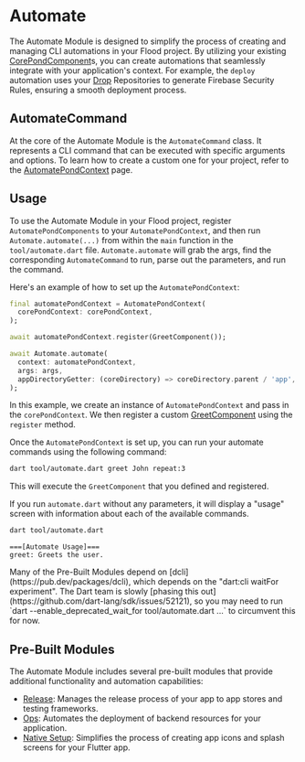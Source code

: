 
# Automate

The Automate Module is designed to simplify the process of creating and managing CLI automations in your Flood project. By utilizing your existing [CorePondComponent](/pond/core)s, you can create automations that seamlessly integrate with your application's context. For example, the `deploy` automation uses your [Drop](/drop) Repositories to generate Firebase Security Rules, ensuring a smooth deployment process.

## AutomateCommand

At the core of the Automate Module is the `AutomateCommand` class. It represents a CLI command that can be executed with specific arguments and options. To learn how to create a custom one for your project, refer to the [AutomatePondContext](/pond/automate) page.

## Usage

To use the Automate Module in your Flood project, register `AutomatePondComponents` to your `AutomatePondContext`, and then run `Automate.automate(...)` from within the `main` function in the `tool/automate.dart` file. `Automate.automate` will grab the args, find the corresponding `AutomateCommand` to run, parse out the parameters, and run the command.

Here's an example of how to set up the `AutomatePondContext`:

```dart filename="example_core/tool/automate.dart"
final automatePondContext = AutomatePondContext(
  corePondContext: corePondContext,
);

await automatePondContext.register(GreetComponent());

await Automate.automate(
  context: automatePondContext,
  args: args,
  appDirectoryGetter: (coreDirectory) => coreDirectory.parent / 'app',
);
```

In this example, we create an instance of `AutomatePondContext` and pass in the `corePondContext`. We then register a custom [GreetComponent](/pond/automate#automatecommand) using the `register` method.

Once the `AutomatePondContext` is set up, you can run your automate commands using the following command:

```bash
dart tool/automate.dart greet John repeat:3
```

This will execute the `GreetComponent` that you defined and registered.

If you run `automate.dart` without any parameters, it will display a "usage" screen with information about each of the available commands.

```bash
dart tool/automate.dart
```

```
===[Automate Usage]===
greet: Greets the user.
```

<Callout type="warning" emoji="⚠️️">
    Many of the Pre-Built Modules depend on
    [dcli](https://pub.dev/packages/dcli), which depends on the "dart:cli
    waitFor experiment". The Dart team is slowly [phasing this
    out](https://github.com/dart-lang/sdk/issues/52121), so you may need to run
    `dart --enable_deprecated_wait_for tool/automate.dart ...` to circumvent
    this for now.
</Callout>

## Pre-Built Modules

The Automate Module includes several pre-built modules that provide additional functionality and automation capabilities:

-   [Release](/automate/release): Manages the release process of your app to app stores and testing frameworks.
-   [Ops](/automate/ops): Automates the deployment of backend resources for your application.
-   [Native Setup](/automate/native-setup): Simplifies the process of creating app icons and splash screens for your Flutter app.
